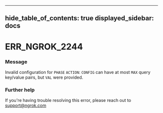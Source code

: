 

---
hide_table_of_contents: true
displayed_sidebar: docs
---


# ERR_NGROK_2244

### Message
Invalid configuration for `PHASE` `ACTION`: `CONFIG` can have at most `MAX` query key/value pairs, but `VAL` were provided.

<ErrorDetails />



### Further help
If you're having trouble resolving this error, please reach out to [support@ngrok.com](mailto:support@ngrok.com?subject=Help%20with%20ERR_NGROK_2244)

